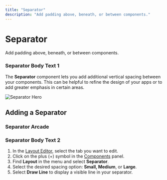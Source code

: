 ```yaml
---
title: "Separator"
description: "Add padding above, beneath, or between components."
---
```


# Separator

Add padding above, beneath, or between components.

### Separator Body Text 1

The **Separator** component lets you add additional vertical spacing between your components. This can be helpful to refine the design of your apps or to add greater emphasis in certain areas.



![Separator Hero](https://images.ctfassets.net/yreygbm72t08/LuFdKFkux3h12rohbhjiA/18744568de5eb6c9751c99249424859b/CleanShot_2024-10-03_at_4_.53.45_2x.png)



## Adding a Separator



### Separator Arcade

### Separator Body Text 2

1. In the [Layout Editor](/intro-to-layout/), select the tab you want to edit.
2. Click on the plus (+) symbol in the [Components](/components/) panel.
3. Find **Layout** in the menu and select **Separator**.
4. Select the desired spacing option: **Small, Medium**, or **Large**.
5. Select **Draw Line** to display a visible line in your separator.



